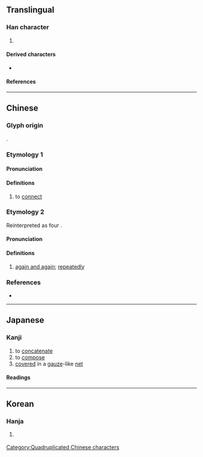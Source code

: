 {{character info}}
==Translingual==

===Han character===
{{Han char|rn=29|rad=又|as=06|sn=8|four=77447|canj=EEEE|ids=⿰㕛㕛,⿱双双}}

# {{mul-shuowen radical-def|505}}

====Derived characters====
* {{l|mul|[[𬾧]], [[啜]], [[㙍]], [[娺]], [[𭛶]], [[惙]], [[掇]], [[涰]], [[𨺝]], [[𣇽]], [[腏]], [[棳]], [[逫]], [[畷]], [[𭿁]], [[䄌]], [[𥟒]], [[𬖤]], [[綴]]([[缀]]), [[䍳]], [[蝃]], [[裰]], [[諁]], [[䝌]], [[䞵]], [[䟾]], [[輟]]([[辍]]), [[醊]], [[錣]]([[𮣵]]), [[䮕]], [[𩩟]], [[餟]]([[𬳂]]), [[𩸯]], [[剟]], [[敠]], [[敪]], [[欼]], [[毲]], [[䫎]], [[鵽]], [[𠖎]], [[𡨤]], [[𬝉]], [[罬]], [[窡]], [[𩋁]], [[䦤]], [[𡌭]], [[歠]]}}

====References====
{{Han ref|kx=0166.030|dkj=03157|dj=0377.010|hdz=10397.040|uh=53D5}}

----

==Chinese==
{{zh-forms}}

===Glyph origin===
{{Han etym}}
{{liushu|p}}.

===Etymology 1===

====Pronunciation====
{{zh-pron
|m=zhuó
|c=zyut3
|mc=y
|oc=y
|ma=y
|cat=v
}}

====Definitions====
{{zh-hanzi}}

# to [[connect]]
#: {{zh-syn|綴}}

===Etymology 2===
Reinterpreted as four {{zh-l|又|again}}.

====Pronunciation====
{{zh-pron
|m=yòu,yòuyòuyòuyòu
}}

====Definitions====
{{zh-hanzi}}

# {{lb|zh|Internet slang|emphatic}} [[again and again]]; [[repeatedly]]

===References===
* {{R:twedu|C00977}}

[[Category:Quadruplicated Chinese characters]]

----

==Japanese==

===Kanji===
{{ja-kanji|grade=|rs=又06}}

# to [[concatenate]]
# to [[compose]]
# [[covered]] in a [[gauze]]-like [[net]]

====Readings====
{{ja-readings
|goon=てち
|kanon=てつ, げつ
|kun=つづる, すみやか
}}

----

==Korean==

===Hanja===
{{ko-hanja/new|철}}

# {{lb|ko|archaic}} {{hanja form of|철|to [[put together]] in a [[file]]}}
